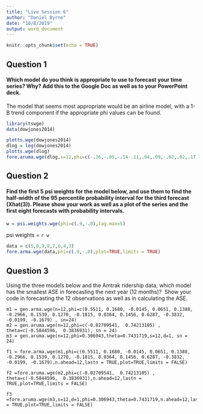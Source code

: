 ```yaml
---
title: "Live Session 6"
author: "Daniel Byrne"
date: "10/8/2019"
output: word_document
---
```


```r
knitr::opts_chunk$set(echo = TRUE)
```


## Question 1
#### Which model do you think is appropriate to use to forecast your time series? Why? Add this to the Google Doc as well as to your PowerPoint deck. 

The model that seems most appropriate would be an airline model, with a 1-B trend component if the appropriate phi values can be found.
```r
library(tswge)
data(dowjones2014)

plotts.wge(dowjones2014)
dlog = log(dowjones2014)
plotts.wge(dlog)
fore.aruma.wge(dlog,s=12,phi=c(-.36,-.05,-.14-.11,.04,.09,-.02,.02,.17,.03,-.1,-.38),d=1,n.ahead=36,lastn = TRUE,plot=TRUE,limits = FALSE)
```


## Question 2

#### Find the first 5 psi weights for the model below, and use them to find the half-width of the 95 percentile probability interval for the third forecast (Xhat(3)).  Please show your work as well as a plot of the series and the first eight forecasts with probability intervals.

```r
w = psi.weights.wge(phi=c(.9,-.8),lag.max=5)
```

psi weights = `r w`

```r
data = c(5,8,9,8,7,6,4,3)
fore.arma.wge(data,phi=c(.9,-.8),plot=TRUE,limits = TRUE)
```

## Question 3

Using the three models below and the Amtrak ridership data, which model has the smallest ASE in forecasting the next year (12 months)?  Show your code in forecasting the 12 observations as well as in calculating the ASE.

```
m1 = gen.arma.wge(n=12,phi=c(0.5511, 0.1680, -0.0145, 0.0651, 0.1388, -0.2966, 0.1539, 0.1270, -0.1815, 0.0364, 0.1456, 0.6287, -0.3832, -0.0199, -0.1679) , sn=24)
m2 = gen.aruma.wge(n=12,phi=c(-0.02709541,  0.74213105) , theta=c(-0.5844596,  0.3836931), sn = 24)
m3 = gen.aruma.wge(n=12,phi=0.306943,theta=0.7431719,s=12,d=1, sn = 24)

f1 = fore.arma.wge(m1,phi=c(0.5511, 0.1680, -0.0145, 0.0651, 0.1388, -0.2966, 0.1539, 0.1270, -0.1815, 0.0364, 0.1456, 0.6287, -0.3832, -0.0199, -0.1679),n.ahead=12,lastn = TRUE,plot=TRUE,limits = FALSE)

f2 =fore.aruma.wge(m2,phi=c(-0.02709541,  0.74213105) , theta=c(-0.5844596,  0.3836931),n.ahead=12,lastn = TRUE,plot=TRUE,limits = FALSE)

f3 =fore.aruma.wge(m3,s=12,d=1,phi=0.306943,theta=0.7431719,n.ahead=12,lastn = TRUE,plot=TRUE,limits = FALSE)
```